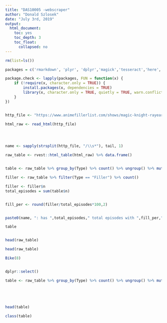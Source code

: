 ```yaml
---
title: "DAS10005 -webscraper"
author: "Donald Szlosek"
date: "July 3rd, 2019"
output:
  html_document:
    toc: yes
    toc_depth: 3
    toc_float:
      collapsed: no
---
```


```r

rm(list=ls())

packages = c('rmarkdown', 'plyr', 'dplyr','magick','tesseract','here','rvest')

package.check <- lapply(packages, FUN = function(x) {
    if (!require(x, character.only = TRUE)) {
        install.packages(x, dependencies = TRUE)
        library(x, character.only = TRUE, quietly = TRUE, warn.conflicts = FALSE)
    }
})



```




```r

http_file <- "https://www.animefillerlist.com/shows/magic-knight-rayearth"

html_raw <- read_html(http_file)




name <- sapply(strsplit(http_file, "/\\s*"), tail, 1)

raw_table <- rvest::html_table(html_raw) %>% data.frame()


table <- raw_table %>% group_by(Type) %>% count() %>% ungroup() %>% mutate(percent = round(n/ sum(n),2))

filler <- raw_table %>% filter(Type == "Filler") %>% count()

filler <- filler$n
total_episodes = sum(table$n)


fill_per <- round(filler/total_episodes*100,2)


paste0(name, ": has ",total_episodes," total episodes with ",fill_per,"% (",filler," episodes) being filler")

table


head(raw_table)
```








```r
head(raw_table)
```





```r
Bike(8)


dplyr::select()

table <- raw_table %>% group_by(Type) %>% count() %>% ungroup() %>% mutate(percent = round(n/ sum(n),2))





head(table)

class(table)


 
```